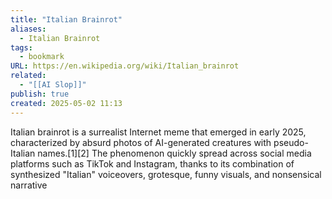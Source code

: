 ```yaml
---
title: "Italian Brainrot"
aliases:
  - Italian Brainrot
tags:
  - bookmark
URL: https://en.wikipedia.org/wiki/Italian_brainrot
related:
  - "[[AI Slop]]"
publish: true
created: 2025-05-02 11:13
---
```




Italian brainrot is a surrealist Internet meme that emerged in early 2025, characterized by absurd photos of AI-generated creatures with pseudo-Italian names.[1][2] The phenomenon quickly spread across social media platforms such as TikTok and Instagram, thanks to its combination of synthesized "Italian" voiceovers, grotesque, funny visuals, and nonsensical narrative
